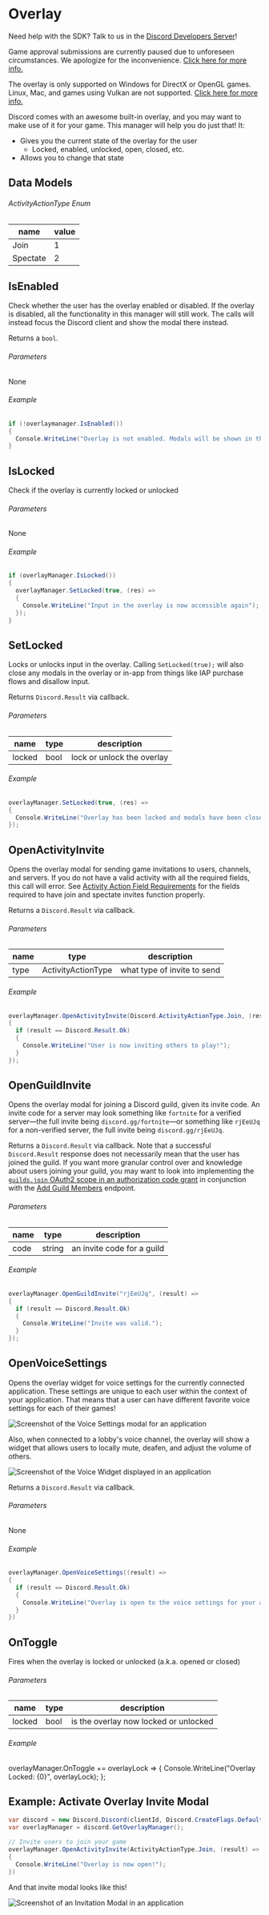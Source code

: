 
# Overlay

<Alert type="info">

Need help with the SDK? Talk to us in the [Discord Developers Server](https://discord.gg/discord-developers)!

</Alert>

<Alert type="warn">

Game approval submissions are currently paused due to unforeseen circumstances. We apologize for the inconvenience. [Click here for more info.](https://support-dev.discord.com/hc/en-us/articles/360041437171)

</Alert>

<Alert type="warn">

The overlay is only supported on Windows for DirectX or OpenGL games. Linux, Mac, and games using Vulkan are not supported. [Click here for more info.](https://support.discord.com/hc/en-us/articles/217659737-Games-Overlay-101)

</Alert>

Discord comes with an awesome built-in overlay, and you may want to make use of it for your game. This manager will help you do just that! It:

- Gives you the current state of the overlay for the user
  - Locked, enabled, unlocked, open, closed, etc.
- Allows you to change that state

## Data Models

###### ActivityActionType Enum

| name     | value |
| -------- | ----- |
| Join     | 1     |
| Spectate | 2     |

## IsEnabled

Check whether the user has the overlay enabled or disabled. If the overlay is disabled, all the functionality in this manager will still work. The calls will instead focus the Discord client and show the modal there instead.

Returns a `bool`.

###### Parameters

None

###### Example

```cs
if (!overlaymanager.IsEnabled())
{
  Console.WriteLine("Overlay is not enabled. Modals will be shown in the Discord client instead");
}
```

## IsLocked

Check if the overlay is currently locked or unlocked

###### Parameters

None

###### Example

```cs
if (overlayManager.IsLocked())
{
  overlayManager.SetLocked(true, (res) =>
  {
    Console.WriteLine("Input in the overlay is now accessible again");
  });
}
```

## SetLocked

Locks or unlocks input in the overlay. Calling `SetLocked(true);` will also close any modals in the overlay or in-app from things like IAP purchase flows and disallow input.

Returns `Discord.Result` via callback.

###### Parameters

| name   | type | description                |
| ------ | ---- | -------------------------- |
| locked | bool | lock or unlock the overlay |

###### Example

```cs
overlayManager.SetLocked(true, (res) =>
{
  Console.WriteLine("Overlay has been locked and modals have been closed");
});
```

## OpenActivityInvite

Opens the overlay modal for sending game invitations to users, channels, and servers. If you do not have a valid activity with all the required fields, this call will error. See [Activity Action Field Requirements](/game-sdk/activities#activity-action-field-requirements) for the fields required to have join and spectate invites function properly.

Returns a `Discord.Result` via callback.

###### Parameters

| name | type               | description                 |
| ---- | ------------------ | --------------------------- |
| type | ActivityActionType | what type of invite to send |

###### Example

```cs
overlayManager.OpenActivityInvite(Discord.ActivityActionType.Join, (result) =>
{
  if (result == Discord.Result.Ok)
  {
    Console.WriteLine("User is now inviting others to play!");
  }
});
```

## OpenGuildInvite

Opens the overlay modal for joining a Discord guild, given its invite code. An invite code for a server may look something like `fortnite` for a verified server—the full invite being `discord.gg/fortnite`—or something like `rjEeUJq` for a non-verified server, the full invite being `discord.gg/rjEeUJq`.

Returns a `Discord.Result` via callback. Note that a successful `Discord.Result` response does not necessarily mean that the user has joined the guild. If you want more granular control over and knowledge about users joining your guild, you may want to look into implementing the [`guilds.join` OAuth2 scope in an authorization code grant](/topics/oauth2#authorization-code-grant) in conjunction with the [Add Guild Members](/resources/guild#add-guild-member) endpoint.

###### Parameters

| name | type   | description                |
| ---- | ------ | -------------------------- |
| code | string | an invite code for a guild |

###### Example

```cs
overlayManager.OpenGuildInvite("rjEeUJq", (result) =>
{
  if (result == Discord.Result.Ok)
  {
    Console.WriteLine("Invite was valid.");
  }
});
```

## OpenVoiceSettings

Opens the overlay widget for voice settings for the currently connected application. These settings are unique to each user within the context of your application. That means that a user can have different favorite voice settings for each of their games!

![Screenshot of the Voice Settings modal for an application](game-overlay-sdk-voice-settings.png)

Also, when connected to a lobby's voice channel, the overlay will show a widget that allows users to locally mute, deafen, and adjust the volume of others.

![Screenshot of the Voice Widget displayed in an application](game-overlay-sdk-voice-widget.png)

Returns a `Discord.Result` via callback.

###### Parameters

None

###### Example

```cs
overlayManager.OpenVoiceSettings((result) =>
{
  if (result == Discord.Result.Ok)
  {
    Console.WriteLine("Overlay is open to the voice settings for your application/")
  }
})
```

## OnToggle

Fires when the overlay is locked or unlocked (a.k.a. opened or closed)

###### Parameters

| name   | type | description                           |
| ------ | ---- | ------------------------------------- |
| locked | bool | is the overlay now locked or unlocked |

###### Example

overlayManager.OnToggle += overlayLock =>
{
Console.WriteLine("Overlay Locked: {0}", overlayLock);
};

## Example: Activate Overlay Invite Modal

```cs
var discord = new Discord.Discord(clientId, Discord.CreateFlags.Default);
var overlayManager = discord.GetOverlayManager();

// Invite users to join your game
overlayManager.OpenActivityInvite(ActivityActionType.Join, (result) =>
{
  Console.WriteLine("Overlay is now open!");
})
```

And that invite modal looks like this!

![Screenshot of an Invitation Modal in an application](game-overlay-sdk-invite.gif)
